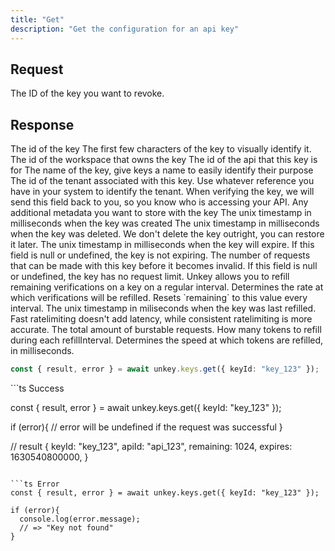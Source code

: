 ```yaml
---
title: "Get"
description: "Get the configuration for an api key"
---
```


## Request

<ParamField path="keyId" type="string" required>
  The ID of the key you want to revoke.
</ParamField>

## Response

<ResponseField name="result" type="object">

<Expandable defaultOpen>


<ResponseField name="id" type="string" required >
  The id of the key
</ResponseField>

<ResponseField name="start" type="string" required>
The first few characters of the key to visually identify it.
</ResponseField>

<ResponseField name="workspaceId" type="string" required example="ws_1234">
 The id of the workspace that owns the key
</ResponseField>

<ResponseField name="apiId" type="string" >
The id of the api that this key is for
</ResponseField>

<ResponseField name="name" type="string">
The name of the key, give keys a name to easily identify their purpose
</ResponseField>

<ResponseField name="ownerId" type="string" example="user_1234">
The id of the tenant associated with this key. Use whatever reference you have in your system to identify the tenant. When verifying the key, we will send this field back to you, so you know who is accessing your API.
</ResponseField>
<ResponseField name="meta" type="JSON">
Any additional metadata you want to store with the key
</ResponseField>

<ResponseField name="createdAt" type="integer" required >
The unix timestamp in milliseconds when the key was created
</ResponseField>

<ResponseField name="deletedAt" type="integer" >
The unix timestamp in milliseconds when the key was deleted. We don't delete the key outright, you can restore it later.
</ResponseField>
<ResponseField name="expires" type="integer"  >
The unix timestamp in milliseconds when the key will expire. If this field is null or undefined, the key is not expiring.
</ResponseField>
<ResponseField name="remaining" type="integer" >
The number of requests that can be made with this key before it becomes invalid. If this field is null or undefined, the key has no request limit.
</ResponseField>
<ResponseField name="refill" type="object">
Unkey allows you to refill remaining verifications on a key on a regular interval.
<Expandable>
<ResponseField name="interval" type={"daily" | "monthly"} required >
Determines the rate at which verifications will be refilled.
</ResponseField>
<ResponseField name="amount" type="number" required >
Resets `remaining` to this value every interval.
</ResponseField>

<ResponseField name="lastRefillAt" type="number" required >
The unix timestamp in miliseconds when the key was last refilled.
</ResponseField>
</Expandable>

</ResponseField>
<ResponseField name="ratelimit" type="object" required>
<Expandable>
<ResponseField name="type" type="fast | consistent" required  default="fast">
Fast ratelimiting doesn't add latency, while consistent ratelimiting is more accurate.
</ResponseField>

<ResponseField name="limit" type="integer" required >
The total amount of burstable requests.
</ResponseField>
<ResponseField name="refillRate" type="integer" required >
How many tokens to refill during each refillInterval.
</ResponseField>

<ResponseField name="refillInterval" type="integer" required >
Determines the speed at which tokens are refilled, in milliseconds.
</ResponseField>
</Expandable>
</ResponseField>

</Expandable>
</ResponseField>



<RequestExample>

```ts
const { result, error } = await unkey.keys.get({ keyId: "key_123" });
```



</RequestExample>

<ResponseExample>
```ts Success

const { result, error } = await unkey.keys.get({ keyId: "key_123" });

if (error){
  // error will be undefined if the request was successful
}


// result
{
  keyId: "key_123",
  apiId: "api_123",
  remaining: 1024,
  expires: 1630540800000,
}
```

```ts Error
const { result, error } = await unkey.keys.get({ keyId: "key_123" });

if (error){
  console.log(error.message);
  // => "Key not found"
}


```
</ResponseExample>
